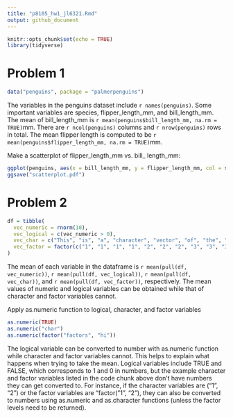 ```yaml
---
title: "p8105_hw1_jl6321.Rmd"
output: github_document
---
```


```r
knitr::opts_chunk$set(echo = TRUE)
library(tidyverse)
```

# Problem 1

```r
data("penguins", package = "palmerpenguins")
```
The variables in the penguins dataset include `r names(penguins)`. Some important variables are species, flipper_length_mm, and bill_length_mm. The mean of bill_length_mm is `r mean(penguins$bill_length_mm, na.rm = TRUE)`mm. There are `r ncol(penguins)` columns and `r nrow(penguins)` rows in total. The mean flipper length is computed to be `r mean(penguins$flipper_length_mm, na.rm = TRUE)`mm. 

Make a scatterplot of flipper_length_mm vs. bill_ length_mm: 
```r
ggplot(penguins, aes(x = bill_length_mm, y = flipper_length_mm, col = species)) + geom_point()
ggsave("scatterplot.pdf")
```

# Problem 2

```r
df = tibble(
  vec_numeric = rnorm(10), 
  vec_logical = c(vec_numeric > 0), 
  vec_char = c("This", "is", "a", "character", "vector", "of", "the", "length", "of", "10"), 
  vec_factor = factor(c("1", "1", "1", "1", "2", "2", "2", "3", "3", "3"))
)
```

The mean of each variable in the dataframe is `r mean(pull(df, vec_numeric))`, `r mean(pull(df, vec_logical))`, `r mean(pull(df, vec_char))`, and `r mean(pull(df, vec_factor))`, respectively. The mean values of numeric and logical variables can be obtained while that of character and factor variables cannot. 

Apply as.numeric function to logical, character, and factor variables
```r
as.numeric(TRUE)
as.numeric("char")
as.numeric(factor("factors", "hi"))
```
The logical variable can be converted to number with as.numeric function while character and factor variables cannot. This helps to explain what happens when trying to take the mean. Logical variables include TRUE and FALSE, which corresponds to 1 and 0 in numbers, but the example character and factor variables listed in the code chunk above don't have numbers they can get converted to. For instance, if the character variables are ("1", "2") or the factor variables are "factor("1", "2"), they can also be converted to numbers using as.numeric and as.character functions (unless the factor levels need to be returned). 
